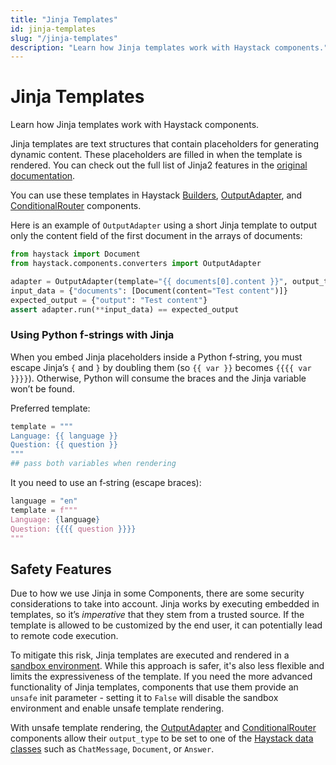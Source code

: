 ```yaml
---
title: "Jinja Templates"
id: jinja-templates
slug: "/jinja-templates"
description: "Learn how Jinja templates work with Haystack components."
---
```


# Jinja Templates

Learn how Jinja templates work with Haystack components.

Jinja templates are text structures that contain placeholders for generating dynamic content. These placeholders are filled in when the template is rendered. You can check out the full list of Jinja2 features in the [original documentation](https://jinja.palletsprojects.com/en/3.0.x/templates/).

You can use these templates in Haystack [Builders](../pipeline-components/builders.mdx), [OutputAdapter](../pipeline-components/converters/outputadapter.mdx), and [ConditionalRouter](../pipeline-components/routers/conditionalrouter.mdx) components.

Here is an example of `OutputAdapter` using a short Jinja template to output only the content field of the first document in the arrays of documents:

```python
from haystack import Document
from haystack.components.converters import OutputAdapter

adapter = OutputAdapter(template="{{ documents[0].content }}", output_type=str)
input_data = {"documents": [Document(content="Test content")]}
expected_output = {"output": "Test content"}
assert adapter.run(**input_data) == expected_output
```

### Using Python f‑strings with Jinja

When you embed Jinja placeholders inside a Python f‑string, you must escape Jinja’s `{` and `}` by doubling them (so `{{ var }}` becomes `{{{{ var }}}}`). Otherwise, Python will consume the braces and the Jinja variable won’t be found.

Preferred template:

```python
template = """
Language: {{ language }}
Question: {{ question }}
"""
## pass both variables when rendering
```

It you need to use an f‑string (escape braces):

```python
language = "en"
template = f"""
Language: {language}
Question: {{{{ question }}}}
"""
```

## Safety Features

Due to how we use Jinja in some Components, there are some security considerations to take into account. Jinja works by executing embedded in templates, so it’s _imperative_ that they stem from a trusted source. If the template is allowed to be customized by the end user, it can potentially lead to remote code execution. 

To mitigate this risk, Jinja templates are executed and rendered in a [sandbox environment](https://jinja.palletsprojects.com/en/3.1.x/sandbox/). While this approach is safer, it's also less flexible and limits the expressiveness of the template. If you need the more advanced functionality of Jinja templates, components that use them provide an `unsafe` init parameter - setting it to `False` will disable the sandbox environment and enable unsafe template rendering.

With unsafe template rendering, the [OutputAdapter](https://docs.haystack.deepset.ai/docs/outputadapter) and [ConditionalRouter](https://docs.haystack.deepset.ai/docs/conditionalrouter) components allow their `output_type` to be set to one of the [Haystack data classes](data-classes.mdx) such as `ChatMessage`, `Document`, or `Answer`.